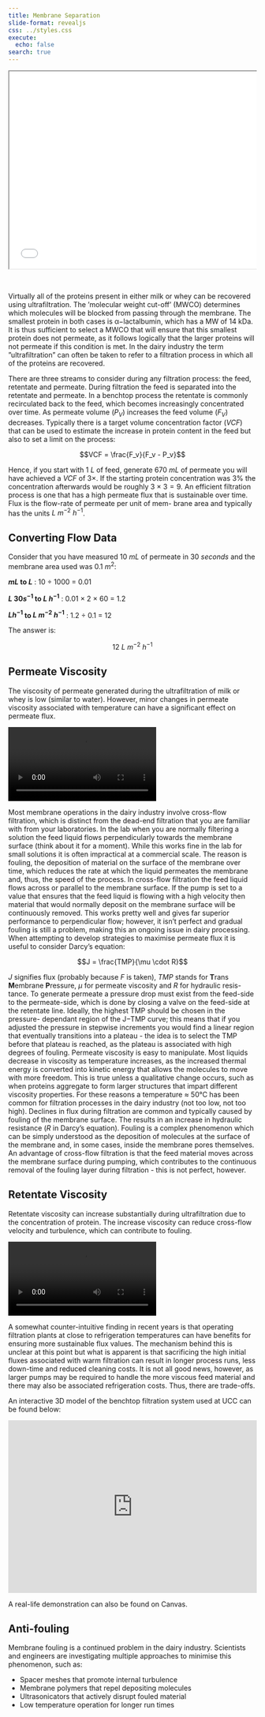 ```yaml
---
title: Membrane Separation 
slide-format: revealjs
css: ../styles.css
execute:
  echo: false
search: true
---
```


<div style="position: relative; width: 100%; height: auto; overflow: hidden; -webkit-overflow-scrolling: touch;">
```{=html}
<iframe style="width:100%; height:400px;" src="../frames/index.html"></iframe>
```
</div>
</br>

Virtually all of the proteins present in either milk or whey can be recovered using ultrafiltration.
The ’molecular weight cut-off’ (MWCO) determines which molecules will be blocked from passing through the membrane.
The smallest protein in both cases is α−lactalbumin, which has a MW of
14 kDa.
It is thus sufficient to select a MWCO that will ensure that this
smallest protein does not permeate, as it follows logically that the larger proteins will not permeate if this condition is met.
In the dairy industry the term ”ultrafiltration” can often be taken to refer to a filtration process in which all of the proteins are recovered.

There are three streams to consider during any filtration process: the
feed, retentate and permeate.
During filtration the feed is separated into the
retentate and permeate.
In a benchtop process the retentate is commonly
recirculated back to the feed, which becomes increasingly concentrated over
time.
As permeate volume ($P_V$) increases the feed volume ($F_V$) decreases.
Typically there is a target volume concentration factor ($VCF$) that can be used to estimate the increase in protein content in the feed but also to set a limit on the process:

$$VCF = \frac{F_v}{F_v - P_v}$$

Hence, if you start with $1 \ L$ of feed, generate $670 \ mL$ of permeate you will have achieved a $VCF$ of $3×$.
If the starting protein concentration was
$3\%$ the concentration afterwards would be roughly $3 \ × \ 3 = 9$.
An efficient filtration process is one that has a high permeate flux that
is sustainable over time.
Flux is the flow-rate of permeate per unit of mem-
brane area and typically has the units $L \ m^{−2} \ h^{−1}$.

::: {.callout-tip}

## Converting Flow Data

Consider that you have measured $10 \ mL$ of permeate in $30 \ seconds$ and the membrane area used was $0.1 \ m^2$:

**$mL$ to $L$** : 10 ÷ 1000 = 0.01

**$L \ 30s^{−1}$ to $L \ h^{−1}$** : 0.01 × 2 × 60 = 1.2

**$L h^{−1}$ to $L \ m^{−2} \ h^{−1}$** : 1.2 ÷ 0.1 = 12

The answer is:

$$12 \ L \ m^{-2} \ h^{-1}$$
:::

::: {.callout}

## Permeate Viscosity

The viscosity of permeate generated during the ultrafiltration of milk or whey is low (similar to water).
However, minor changes in permeate viscosity associated with temperature can have a significant effect on permeate flux.

<div>
```{=html}
<video autoplay loop class="video-embed" src="https://github.com/edibotopic/proFracLab/raw/master/vids/low_viscosity_c.mp4"></video>
```
</div>

:::

Most membrane operations in the dairy industry involve cross-flow filtration, which is distinct from the dead-end filtration that you are familiar with from your laboratories.
In the lab when you are normally filtering a solution the feed liquid flows perpendicularly towards the membrane surface
(think about it for a moment).
While this works fine in the lab for small
solutions it is often impractical at a commercial scale. The reason is fouling, the deposition of material on the surface of the membrane over time, which reduces the rate at which the liquid permeates the membrane and, thus, the
speed of the process.
In cross-flow filtration the feed liquid flows across or
parallel to the membrane surface.
If the pump is set to a value that ensures
that the feed liquid is flowing with a high velocity then material that would normally deposit on the membrane surface will be continuously removed.
This works pretty well and gives far superior performance to perpendicular flow; however, it isn’t perfect and gradual fouling is still a problem, making this an ongoing issue in dairy processing.
When attempting to develop strategies to maximise permeate flux it is
useful to consider Darcy’s equation:

$$J = \frac{TMP}{\mu \cdot R}$$

$J$ signifies flux (probably because $F$ is taken), $TMP$ stands for **T**rans **M**embrane **P**ressure, $µ$ for permeate viscosity and $R$ for hydraulic resis-
tance.
To generate permeate a pressure drop must exist from the feed-side to the permeate-side, which is done by closing a valve on the feed-side at the
retentate line.
Ideally, the highest TMP should be chosen in the pressure-
dependant region of the J−TMP curve; this means that if you adjusted the
pressure in stepwise increments you would find a linear region that eventually transitions into a plateau - the idea is to select the TMP before that plateau is reached, as the plateau is associated with high degrees of fouling.
Permeate viscosity is easy to manipulate.
Most liquids decrease in viscosity as temperature increases, as the increased thermal energy is converted
into kinetic energy that allows the molecules to move with more freedom.
This is true unless a qualitative change occurs, such as when proteins aggregate to form larger structures that impart different viscosity properties.
For these reasons a temperature ≈ 50°C has been common for filtration processes in the dairy industry (not too low, not too high).
Declines in flux during filtration are common and typically caused by
fouling of the membrane surface. The results in an increase in hydraulic
resistance ($R$ in Darcy’s equation).
Fouling is a complex phenomenon which can be simply understood as the deposition of molecules at the surface of
the membrane and, in some cases, inside the membrane pores themselves.
An advantage of cross-flow filtration is that the feed material moves across the membrane surface during pumping, which contributes to the continuous removal of the fouling layer during filtration - this is not perfect, however.

::: {.callout}

## Retentate Viscosity

Retentate viscosity can increase substantially during ultrafiltration due to the concentration of protein.
The increase viscosity can reduce cross-flow velocity and turbulence, which can contribute to fouling.

<div>
```{=html}
<video autoplay loop class="video-embed" src="https://github.com/edibotopic/proFracLab/raw/master/vids/high_viscosity_c.mp4"></iframe>
```
</div>

:::

A somewhat counter-intuitive finding in recent years is that operating
filtration plants at close to refrigeration temperatures can have benefits for ensuring more sustainable flux values.
The mechanism behind this is unclear at this point but what is apparent is that sacrificing the high initial fluxes
associated with warm filtration can result in longer process runs, less down-time and reduced cleaning costs.
It is not all good news, however, as larger pumps may be required to handle the more viscous feed material and there may also be associated refrigeration costs. Thus, there are trade-offs.

An interactive 3D model of the benchtop filtration system
used at UCC can be found below:

<div class="sketchfab-embed-wrapper"> <iframe style="width: 100%; height: 350px" title="Membrane Filtration Device (v0.1)" frameborder="0" allowfullscreen mozallowfullscreen="true" webkitallowfullscreen="true" allow="autoplay; fullscreen; xr-spatial-tracking" xr-spatial-tracking execution-while-out-of-viewport execution-while-not-rendered web-share src="https://sketchfab.com/models/e65e9fd49e8b47f7a2a117d3135e7297/embed?ui_theme=dark&dnt=1"> </iframe> </div>

A real-life demonstration can also be found on Canvas.

::: {.callout-tip}

## Anti-fouling

Membrane fouling is a continued problem in the dairy industry. Scientists and engineers are investigating multiple approaches to minimise
this phenomenon, such as:

-  Spacer meshes that promote internal turbulence
-  Membrane polymers that repel depositing molecules
-  Ultrasonicators that actively disrupt fouled material
-  Low temperature operation for longer run times

:::
